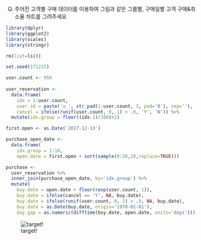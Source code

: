 Q) 주어진 고객별 구매 데이터를 이용하여 그림과 같은 그룹별, 구매일별 고객 구매&취소율 차트를 그려주세요

```r
library(dplyr)
library(ggplot2)
library(scales)
library(stringr)

rm(list=ls())

set.seed(171215)

user.count <- 950
  
user_reservation <- 
  data.frame(
    idx = 1:user.count,
    user.id = paste('u_', str_pad(1:user.count, 3, pad='0'), sep=''),
    cancel = ifelse(runif(user.count, 0, 1) > .9, 'Y', 'N')) %>%
  mutate(idx.group = floor((idx-1)/100)+1)

first.open <- as.Date('2017-12-13')

purchase_open_date <-
  data.frame(
    idx.group = 1:10,
    open.date = first.open + sort(sample(0:20,10,replace=TRUE)))

purchase <-
  user_reservation %>%
  inner_join(purchase_open_date, by='idx.group') %>%
  mutate(
    buy.date = open.date + floor(rexp(user.count, 1)),
    buy.date = ifelse(cancel == 'Y', NA, buy.date),
    buy.date = ifelse(runif(user.count, 0, 1) > .9, NA, buy.date),
    buy.date = as.Date(buy.date, origin='1970-01-01'),
    day.gap = as.numeric(difftime(buy.date, open.date, units='days')))
```

![target!](daily_purchase_by_group_result.PNG)
